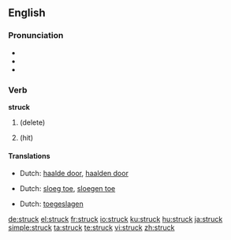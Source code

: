 ==English==

{{rank|wrong|afraid|merely|648|struck|man's|write|caught}}

===Pronunciation===
* {{IPA|/'stɻʌk/}}
* {{audio|en-us-struck.ogg|Audio (US)}}
* {{rhymes|ʌk}}

===Verb===
'''struck'''

# {{past of|[[strike]]}} (delete)
# {{past of|strike}} (hit)

====Translations====
{{trans-top|delete}}
* Dutch: [[haalde door]], [[haalden door]]
{{trans-mid}}
{{trans-bottom}}
{{trans-top|hit - past tense}}
* Dutch: [[sloeg toe]], [[sloegen toe]]
{{trans-mid}}
{{trans-bottom}}
{{trans-top|hit - past participle}}
* Dutch: [[toegeslagen]]
{{trans-mid}}
{{trans-bottom}}

[[de:struck]]
[[el:struck]]
[[fr:struck]]
[[io:struck]]
[[ku:struck]]
[[hu:struck]]
[[ja:struck]]
[[simple:struck]]
[[ta:struck]]
[[te:struck]]
[[vi:struck]]
[[zh:struck]]